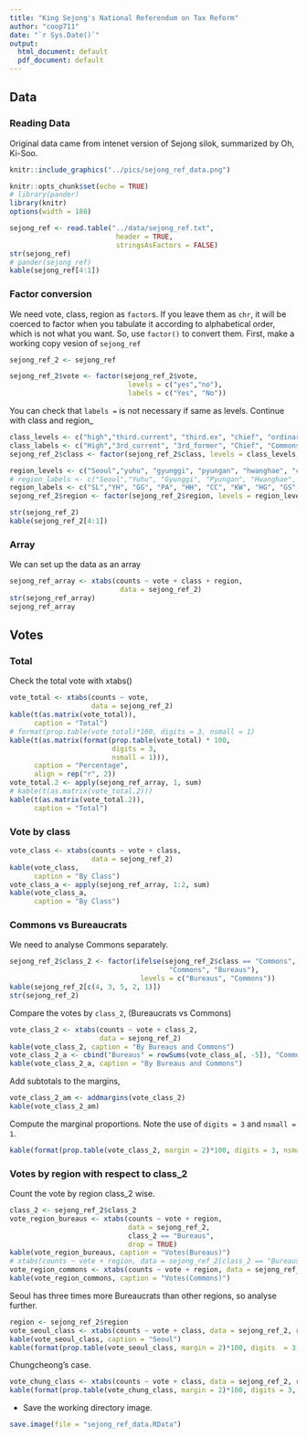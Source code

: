 ```yaml
---
title: "King Sejong's National Referendum on Tax Reform"
author: "coop711"
date: "`r Sys.Date()`"
output:
  html_document: default
  pdf_document: default
---
```


## Data

### Reading Data 

Original data came from intenet version of Sejong silok, summarized by Oh, Ki-Soo.

```r
knitr::include_graphics("../pics/sejong_ref_data.png")
```


```r
knitr::opts_chunk$set(echo = TRUE)
# library(pander)
library(knitr)
options(width = 180)
```

```r
sejong_ref <- read.table("../data/sejong_ref.txt", 
                          header = TRUE, 
                          stringsAsFactors = FALSE)
str(sejong_ref)
# pander(sejong_ref)
kable(sejong_ref[4:1])
```

### Factor conversion

We need vote, class, region as `factor`s. If you leave them as `chr`, it will be coerced to factor when you tabulate it according to alphabetical order, which is not what you want. So, use `factor()` to convert them. First, make a working copy vesion of `sejong_ref`

```r
sejong_ref_2 <- sejong_ref
```

```r
sejong_ref_2$vote <- factor(sejong_ref_2$vote, 
                             levels = c("yes","no"), 
                             labels = c("Yes", "No"))
```

You can check that `labels = ` is not necessary if same as levels. Continue with class and region_

```r
class_levels <- c("high","third.current", "third.ex", "chief", "ordinary")
class_labels <- c("High","3rd_current", "3rd_former", "Chief", "Commons")
sejong_ref_2$class <- factor(sejong_ref_2$class, levels = class_levels, labels = class_labels)
```

```r
region_levels <- c("Seoul","yuhu", "gyunggi", "pyungan", "hwanghae", "chungcheong", "kangwon", "hamgil", "gyungsang", "jeolla")
# region_labels <- c("Seoul","Yuhu", "Gyunggi", "Pyungan", "Hwanghae", "Chungcheong", "Kangwon", "Hamgil", "Gyungsang", "Jeolla")
region_labels <- c("SL","YH", "GG", "PA", "HH", "CC", "KW", "HG", "GS", "JL")
sejong_ref_2$region <- factor(sejong_ref_2$region, levels = region_levels, labels = region_labels)
```

```r
str(sejong_ref_2)
kable(sejong_ref_2[4:1])
```

### Array

We can set up the data as an array

```r
sejong_ref_array <- xtabs(counts ~ vote + class + region, 
                           data = sejong_ref_2)
str(sejong_ref_array)
sejong_ref_array
```

## Votes

### Total

Check the total vote with xtabs()

```r
vote_total <- xtabs(counts ~ vote, 
                    data = sejong_ref_2)
kable(t(as.matrix(vote_total)), 
      caption = "Total")
# format(prop.table(vote_total)*100, digits = 3, nsmall = 1)
kable(t(as.matrix(format(prop.table(vote_total) * 100, 
                         digits = 3, 
                         nsmall = 1))), 
      caption = "Percentage", 
      align = rep("r", 2))
vote_total.2 <- apply(sejong_ref_array, 1, sum)
# kable(t(as.matrix(vote_total.2)))
kable(t(as.matrix(vote_total.2)), 
      caption = "Total")
```

### Vote by class

```r
vote_class <- xtabs(counts ~ vote + class, 
                    data = sejong_ref_2)
kable(vote_class, 
      caption = "By Class")
vote_class_a <- apply(sejong_ref_array, 1:2, sum)
kable(vote_class_a, 
      caption = "By Class")
```

### Commons vs Bureaucrats

We need to analyse Commons separately. 

```r
sejong_ref_2$class_2 <- factor(ifelse(sejong_ref_2$class == "Commons", 
                                       "Commons", "Bureaus"), 
                                levels = c("Bureaus", "Commons"))
kable(sejong_ref_2[c(4, 3, 5, 2, 1)])
str(sejong_ref_2)
```

Compare the votes by `class_2`,  (Bureaucrats vs Commons)

```r
vote_class_2 <- xtabs(counts ~ vote + class_2, 
                      data = sejong_ref_2)
kable(vote_class_2, caption = "By Bureaus and Commons")
vote_class_2_a <- cbind("Bureaus" = rowSums(vote_class_a[, -5]), "Commons" =  vote_class_a[, 5])
kable(vote_class_2_a, caption = "By Bureaus and Commons")
```

Add subtotals to the margins, 

```r
vote_class_2_am <- addmargins(vote_class_2)
kable(vote_class_2_am)
```

Compute the marginal proportions. Note the use of `digits = 3` and `nsmall = 1`.

```r
kable(format(prop.table(vote_class_2, margin = 2)*100, digits = 3, nsmall = 1), caption = "Bureaus and Commons", align = rep("r", 2))
```

### Votes by region with respect to class_2 

Count the vote by region class_2 wise.

```r
class_2 <- sejong_ref_2$class_2
vote_region_bureaus <- xtabs(counts ~ vote + region, 
                             data = sejong_ref_2, 
                             class_2 == "Bureaus", 
                             drop = TRUE)
kable(vote_region_bureaus, caption = "Votes(Bureaus)")
# xtabs(counts ~ vote + region, data = sejong_ref_2[class_2 == "Bureaus", ], drop = TRUE)
vote_region_commons <- xtabs(counts ~ vote + region, data = sejong_ref_2, class_2 == "Commons", drop = TRUE)
kable(vote_region_commons, caption = "Votes(Commons)")
```

Seoul has three times more Bureaucrats than other regions, so analyse further.

```r
region <- sejong_ref_2$region
vote_seoul_class <- xtabs(counts ~ vote + class, data = sejong_ref_2, region == "SL", drop = TRUE)
kable(vote_seoul_class, caption = "Seoul")
kable(format(prop.table(vote_seoul_class, margin = 2)*100, digits  = 3, nsmall = 1), caption = "SL", align = rep("r", 3))
```

Chungcheong's case.

```r
vote_chung_class <- xtabs(counts ~ vote + class, data = sejong_ref_2, region == "CC", drop = TRUE)
kable(format(prop.table(vote_chung_class, margin = 2)*100, digits = 3, nsmall = 1), caption = "CC", align = rep("r", 3))
```

- Save the working directory image.

```r
save.image(file = "sejong_ref_data.RData")
```